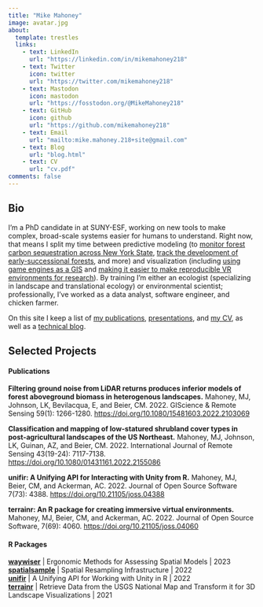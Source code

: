 ```yaml
---
title: "Mike Mahoney"
image: avatar.jpg
about:
  template: trestles
  links:
    - text: LinkedIn
      url: "https://linkedin.com/in/mikemahoney218"
    - text: Twitter
      icon: twitter
      url: "https://twitter.com/mikemahoney218"
    - text: Mastodon
      icon: mastodon
      url: "https://fosstodon.org/@MikeMahoney218"
    - text: GitHub
      icon: github
      url: "https://github.com/mikemahoney218"
    - text: Email
      url: "mailto:mike.mahoney.218+site@gmail.com"
    - text: Blog
      url: "blog.html"
    - text: CV
      url: "cv.pdf"
comments: false
---
```

::: {.column-page}

## Bio

I’m a PhD candidate in at SUNY-ESF, working on new tools to make complex, 
broad-scale systems easier for humans to understand. 
Right now, that means I split my time between predictive modeling
(to [monitor forest carbon sequestration across New York State](https://cafri-ny.org/new-york-forest-carbon-assessment/), 
[track the development of early-successional forests](https://doi.org/10.1080/01431161.2022.2155086), 
and more) and visualization (including
[using game engines as a GIS](https://www.researchgate.net/profile/Richard-Smardon/publication/355972101_VRSC_2021_Conference_Proceedings_VRSC_2021_Conference_Proceedings/links/6186bf0e07be5f31b74fa3c1/VRSC-2021-Conference-Proceedings-VRSC-2021-Conference-Proceedings.pdf#page=74) and
[making it easier to make reproducible VR environments for research](https://doi.org/10.21105/joss.04388)).
By training I'm either an ecologist (specializing in landscape and 
translational ecology) or environmental scientist; professionally, I've worked
as a data analyst, software engineer, and chicken farmer.

On this site I keep a list of [my publications](papers), [presentations](talks), 
and [my CV](cv.pdf), as well as a [technical blog](blog.html).

<p></p>

## Selected Projects

#### Publications

**Filtering ground noise from LiDAR returns produces inferior models of forest aboveground biomass in heterogenous landscapes.** Mahoney, MJ, Johnson, LK, Bevilacqua, E, and Beier, CM. 2022. GIScience & Remote Sensing 59(1): 1266-1280. [https://doi.org/10.1080/15481603.2022.2103069](https://doi.org/10.1080/15481603.2022.2103069)

**Classification and mapping of low-statured shrubland cover types in post-agricultural landscapes of the US Northeast.** Mahoney, MJ, Johnson, LK, Guinan, AZ, and Beier, CM. 2022. International Journal of Remote Sensing 43(19-24): 7117-7138. [https://doi.org/10.1080/01431161.2022.2155086](https://doi.org/10.1080/01431161.2022.2155086)

**unifir: A Unifying API for Interacting with Unity from R.** Mahoney, MJ, Beier, CM, and Ackerman, AC. 2022. Journal of Open Source Software 7(73): 4388. [https://doi.org/10.21105/joss.04388](https://doi.org/10.21105/joss.04388)

**terrainr: An R package for creating immersive virtual environments.** Mahoney, MJ, Beier, CM, and Ackerman, AC. 2022. Journal of Open Source Software, 7(69): 4060. [https://doi.org/10.21105/joss.04060](https://doi.org/10.21105/joss.04060)

#### R Packages

**[waywiser](https://mikemahoney218.github.io/waywiser/)** | Ergonomic Methods for Assessing Spatial Models | 2023  
**[spatialsample](spatialsample.tidymodels.org/)** | Spatial Resampling Infrastructure | 2022  
**[unifir](https://github.com/mikemahoney218/unifir)** | A Unifying API for Working with Unity in R | 2022  
**[terrainr](https://github.com/ropensci/terrainr)** | Retrieve Data from the USGS National Map and Transform it for 3D Landscape Visualizations | 2021  

:::

<link rel="me" href="https://fosstodon.org/@MikeMahoney218">
